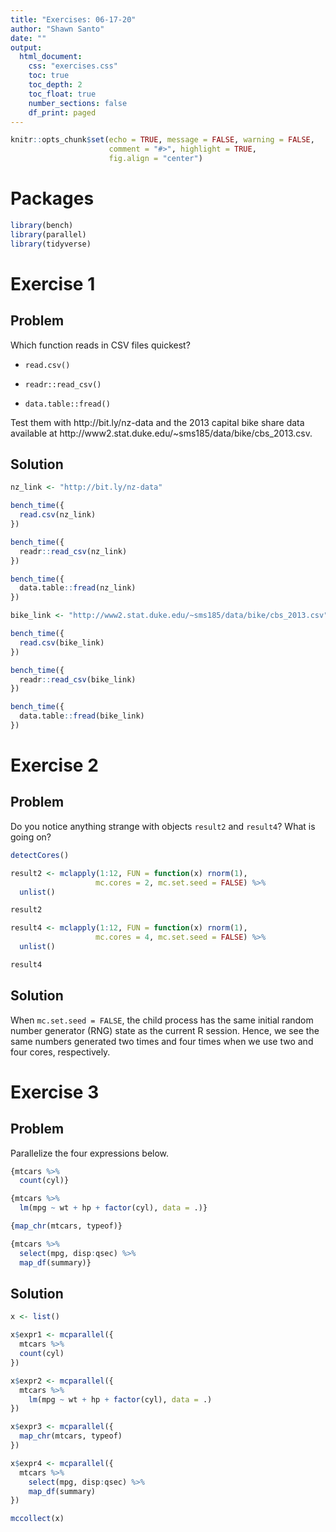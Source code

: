 ```yaml
---
title: "Exercises: 06-17-20"
author: "Shawn Santo"
date: ""
output: 
  html_document:
    css: "exercises.css"
    toc: true
    toc_depth: 2
    toc_float: true
    number_sections: false
    df_print: paged
---
```


```r
knitr::opts_chunk$set(echo = TRUE, message = FALSE, warning = FALSE,
                      comment = "#>", highlight = TRUE,
                      fig.align = "center")
```

# Packages

```r
library(bench)
library(parallel)
library(tidyverse)
```

# Exercise 1 {.tabset .tabset-fade .tabset-pills}

## Problem

Which function reads in CSV files quickest?

- `read.csv()`

- `readr::read_csv()`

- `data.table::fread()`

Test them with http://bit.ly/nz-data and the 
2013 capital bike share data available at
http://www2.stat.duke.edu/~sms185/data/bike/cbs_2013.csv.

## Solution

```r
nz_link <- "http://bit.ly/nz-data"

bench_time({
  read.csv(nz_link)
})

bench_time({
  readr::read_csv(nz_link)
})

bench_time({
  data.table::fread(nz_link)
})

bike_link <- "http://www2.stat.duke.edu/~sms185/data/bike/cbs_2013.csv"

bench_time({
  read.csv(bike_link)
})

bench_time({
  readr::read_csv(bike_link)
})

bench_time({
  data.table::fread(bike_link)
})
```

# Exercise 2 {.tabset .tabset-fade .tabset-pills}

## Problem

Do you notice anything strange with objects `result2` and `result4`? 
What is going on?

```r
detectCores()

result2 <- mclapply(1:12, FUN = function(x) rnorm(1), 
                   mc.cores = 2, mc.set.seed = FALSE) %>% 
  unlist()

result2
```

```r
result4 <- mclapply(1:12, FUN = function(x) rnorm(1), 
                   mc.cores = 4, mc.set.seed = FALSE) %>% 
  unlist()

result4
```

## Solution

When `mc.set.seed = FALSE`, the child process has the same initial random 
number generator (RNG) state as the current R session. Hence, we see the same
numbers generated two times and four times when we use two and four cores,
respectively.

# Exercise 3 {.tabset .tabset-fade .tabset-pills}

## Problem

Parallelize the four expressions below.

```r
{mtcars %>% 
  count(cyl)}

{mtcars %>% 
  lm(mpg ~ wt + hp + factor(cyl), data = .)}

{map_chr(mtcars, typeof)}

{mtcars %>% 
  select(mpg, disp:qsec) %>% 
  map_df(summary)} 
```

## Solution

```r
x <- list()

x$expr1 <- mcparallel({
  mtcars %>% 
  count(cyl)
})

x$expr2 <- mcparallel({
  mtcars %>% 
    lm(mpg ~ wt + hp + factor(cyl), data = .)
})

x$expr3 <- mcparallel({
  map_chr(mtcars, typeof)
})

x$expr4 <- mcparallel({
  mtcars %>% 
    select(mpg, disp:qsec) %>% 
    map_df(summary)
})
```

```r
mccollect(x)
```

